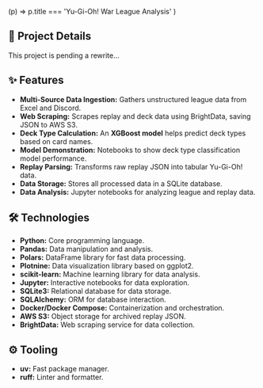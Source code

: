 
  (p) => p.title === 'Yu-Gi-Oh! War League Analysis'
)

<BackPage href="/projects" content="back to projects" />

<ProjectHero project={project} />

## 📄 Project Details

This project is pending a rewrite...

## ✨ Features

- **Multi-Source Data Ingestion:** Gathers unstructured league data from Excel and Discord.
- **Web Scraping:** Scrapes replay and deck data using BrightData, saving JSON to AWS S3.
- **Deck Type Calculation:** An **XGBoost model** helps predict deck types based on card names.
- **Model Demonstration:** Notebooks to show deck type classification model performance.
- **Replay Parsing:** Transforms raw replay JSON into tabular Yu-Gi-Oh! data.
- **Data Storage:** Stores all processed data in a SQLite database.
- **Data Analysis:** Jupyter notebooks for analyzing league and replay data.

## 🛠️ Technologies

- **Python:** Core programming language.
- **Pandas:** Data manipulation and analysis.
- **Polars:** DataFrame library for fast data processing.
- **Plotnine:** Data visualization library based on ggplot2.
- **scikit-learn:** Machine learning library for data analysis.
- **Jupyter:** Interactive notebooks for data exploration.
- **SQLite3:** Relational database for data storage.
- **SQLAlchemy:** ORM for database interaction.
- **Docker/Docker Compose:** Containerization and orchestration.
- **AWS S3:** Object storage for archived replay JSON.
- **BrightData:** Web scraping service for data collection.

## ⚙️ Tooling

- **uv:** Fast package manager.
- **ruff:** Linter and formatter.
